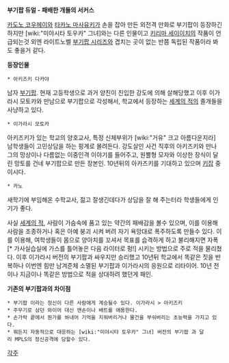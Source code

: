 '''부기팝 듀얼 - 패배한 개들의 서커스'''

[[카도노 코우헤이]]와 [[타카노 마사유키]]가 손을 잡아 만든 외전격 만화로 부기팝이 등장하긴 하지만 [wiki:"미야시타 토우카" 그녀]와는 다른 인물이고 [[키리마 세이이치]]의 작품이 언급되는것 외엔 라이트노벨 [[부기팝 시리즈]]와 겹치는 곳이 없는 반쯤 독립된 작품이라 봐도 좋을거 같다.

'''등장인물'''

 * 아키즈키 다카야
남자 [[부기팝]]. 현재 고등학생으로 과거 양친이 친입한 강도에 의해 살해당했고 이후 이가라시 모토카와 만남으로 부기팝으로 각성해서, 학교에서 등장하는 [[세계의 적]]의 졸개들을 사냥하고 있다.

 * 이가라시 모토카
아키즈키가 있는 학교의 양호교사, 특정 신체부위가 [wiki:"거유" 크고 아름다운지라] 남학생들이 고민상담을 하는 핑계로 몰려든다. 강도살인 사건 직후의 아키즈키와 만나 그의 망상이나 다름없는 이중인격 이야기를 들어주고, 원뿔형 모자와 이상한 장식이 달린 망토를 건네 부기팝으로 만든 장본인. 10년뒤의 아카즈키를 기대하고 있으며 [[키잡]] 중이시다.

 * 카노
새학기에 부임해온 수학교사, 젊고 잘생긴데다가 상담을 잘 해 주는터라 학생들에게 인기가 좋다.














사실 [[세계의 적]], 사람이 가슴속에 품고 있는 약간의 패배감을 볼수 있으며, 이를 이용해 사람을 조종하거나 혹은 아예 붕괴 시켜 버려 자기 욕망대로 폭주하도록 만들수 있다. 이를 이용해,  여학생들이 몸으로 양아치를 꼬셔서 목표를 습격하게 하고 불리해지면 자폭 [* 가사실습실에 가스를 틀어놓은 다음 라이터로 펑!] 시키는 방법으로 주로 적을 물리쳤다. 이후 이가라시 버전의 부기팝과 싸우지만 승리했고 10년뒤 학교에서 똑같은 짓을 반복하나 이번엔 힘만 남겨준체 소멸된 부기팝과 이가라시의 응원으로 리타이어.
10년 전이나 지금이나 똑같은 방법으로 적을 상대하려 했던게 패인.


'''기존의 부기팝과의 차이점'''

 * 부기팝 이라는 정신이 다른 사람에게 계승될수 있다. 이가라시 > 아키즈키
 * 주무기로 삼던 와이어 대신 맨손이나 배트를 애용한다.
 * 손가락 끝에서 뭔가를 쏴내어 기억을 지워버리거나 물건을 부숴버리는 초능력을 가지고 있다.
 * 뭐든지 자동적으로 대응하는 [wiki:"미야시타 토우카" 그녀] 버전의 부기팝 과 달리 MPLS의 정신공격에 당할수 있다.


[[각주]]
